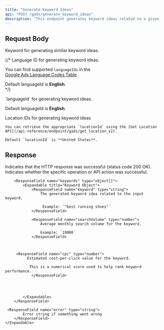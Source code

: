 ```yaml
---
title: "Generate Keyword Ideas"
api: "POST /gads/generate_keyword_ideas"
description: "This endpoint generates keyword ideas related to a given input keyword. It helps users discover relevant search terms along with useful insights such as search volume, cost-per-click (CPC), and monthly trends. Ideal for planning and optimizing Google Ads campaigns based on real search behavior."
---
```


## Request Body

<ParamField body="keyword" type="string" required>
	Keyword for generating similar keyword ideas.
</ParamField>

{/* <ParamField body="languageId" type="number">
Language ID for generating keyword ideas.  

You can find supported `languageIds` in the  
[Google Ads Language Codes Table](https://developers.google.com/static/google-ads/api/data/tables/languagecodes.csv).

Default languageId is **English**.  
</ParamField> */}

<ParamField body="languageId" type="string[]">
`languageId` for generating keyword ideas. 
  <Card
        title="You can find supported `languageIds` by downloading the file and use the column `Criterion ID` as the `languageId`"
    	horizontal
        icon="download"
        href="https://developers.google.com/static/google-ads/api/data/tables/languagecodes.csv"
    />

Default languageId is **English**. 
</ParamField>

<ParamField body="locationIds" type="string[]">
	Location IDs for generating keyword ideas

    You can retrieve the appropriate `locationId` using the [Get Location API](/api-reference/endpoint/gads/get_location_v2).

    Default `locationId` is **United States**.
</ParamField>



## Response

<ResponseField name="success" type="boolean">
	Indicates that the HTTP response was successful (status code 200 OK).
</ResponseField>

<ResponseField name="results" type="object">
  <Expandable title="Results Object">
        <ResponseField name="success" type="boolean">
			Indicates whether the specific operation or API action was successful.
        </ResponseField>

       	<ResponseField name="keywords" type="object[]">
            <Expandable title="Keyword Object">
                <ResponseField name="keyword" type="string">
                    The generated keyword idea related to the input keyword.  
                 
                     Example: `"best running shoes"`
                </ResponseField>

                <ResponseField name="searchVolume" type="number">
                    Average monthly search volume for the keyword.  
                    
                    Example: `19000`
                </ResponseField>

             

         <ResponseField name="cpc" type="number">
              Estimated cost-per-click value for the keyword. 
               
               This is a numerical score used to help rank keyword performance.
                </ResponseField>

               

       
            </Expandable>
        </ResponseField>

     <ResponseField name="error" type="string">
    		Error string if something went wrong
    	</ResponseField>
    </Expandable>
</ResponseField>
